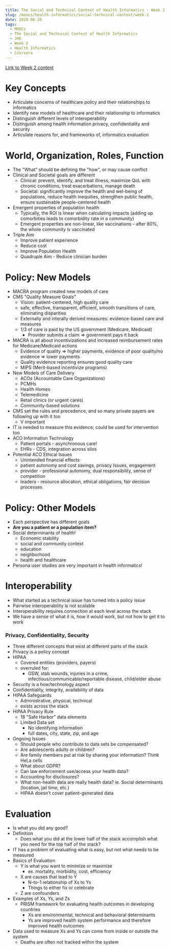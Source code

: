 ```yaml
---
title: The Social and Technical Context of Health Informatics - Week 2
slug: /moocs/health-informatics/social-technical-context/week-2
date: 2020-06-20
tags:
  - MOOCs
  - The Social and Technical Context of Health Informatics
  - JHU
  - Week 2
  - Health Informatics
  - Coursera
---
```

[Link to Week 2 content](https://www.coursera.org/learn/the-socio-technical-health-informatics-context/home/week/2)
# Key Concepts
* Articulate concerns of healthcare policy and their relationships to informatics
* Identify new models of healthcare and their relationship to informatics
* Distinguish different levels of interoperability
* Distinguish among health information privacy, confidentiality and security
* Articulate reasons for, and frameworks of, informatics evaluation
# World, Organization, Roles, Function
* The "What" should be defining the "how", or may cause conflict
* Clinical and Societal goals are different
  * Clinical: prevent, identify, and treat illness; maximize QoL with chronic conditions, treat exacerbations, manage death
  * Societal: significantly improve the health and wel-being of populations, reduce health inequities, strengthen public health, ensure sustainable people-centered health
* Emergent properties of population health
  * Typically, the ROI is linear when calculating impacts (adding up comorbities leads to comorbidity rate in a community)
  * Emergent properties are non-linear, like vaccinations - after 80%, the whole community is vaccinated
* Triple Aim
  * Improve patient experience
  * Reduce cost
  * Improve Population Health
  * Quadruple Aim - Reduce clinician burden
# Policy: New Models
* MACRA program created new models of care
* CMS "Quality Measure Goals"
  * Vision: patient-centered, high quality care
  * safe, effective, transparent, efficient, smooth transitions of care, eliminating disparities
  * Externally and interally derived measures: evidence-based care and measures
  * 1/3 of care is paid by the US government (Medicare, Medicaid)
    * Provider submits a claim => government pays it back
* MACRA is all about incentivizations and increased reimbursement rates for Medicare/Medicaid actions 
  * Evidence of quality => higher payments, evidence of poor quality/no evidence => lower payments
  * Quality evidence reporting ensures good quality care
  * MIPS (Merit-based incentivize programs)
* New Models of Care Delivery
  * ACOs (Accountable Care Organizations)
  * PCMHs
  * Health Homes
  * Telemedicine
  * Retail clinics (or urgent cares)
  * Community-based solutions
* CMS set the rules and precedence, and so many private payers are following up with it too
  * V important
* IT is needed to measure this evidence; could be used for intervention too
* ACO Information Technology
  * Patient portals - asynchronous care!
  * EHRs - CDS, integration across silos
* Potential ACO Ethical Issues
  * Unintended financial effects
  * patient autonomy and cost savings, privacy Issues, engagement
  * provider - professional autonomy, dual responsibility, sense of competition
  * leaders - resource allocation, ethical obligations, fair decision processes
# Policy: Other Models
* Each perspective has different goals
* **Are you a patient or a population item?**
* Social determinants of health!
  * Economic stability
  * social and community context
  * education
  * neighborhood
  * health and healthcare
* Persona user studies are very important in health informatics!
# Interoperability
* What started as a technical issue has turned into a policy issue
* Pairwise interoperability is not scalable
* Interoperability requires connection at each level across the stack
* We have a sense of what it is, how it would work, but not how to get it to work
### Privacy, Confidentiality, Security
* Three different concepts that exist at different parts of the stack
* Privacy is a policy concept
* HIPAA
  * Covered entities (providers, payers)
  * overruled for:
    * GSW, stab wounds, injuries in a crime, infectious/communicable/reportable disease, child/elder abuse
* Security is a how/technology aspect
* Confidentiality, integrity, availability of data
* HIPAA Safeguards
  * Administrative, physical, technical
  * exists across the stack
* HIPAA Privacy Rule
  * 18 "Safe Harbor" data elements
  * Limited Data set
    * No identifying information
    * full dates, city, state, zip, and age
* Ongoing Issues
  * Should people who contribute to data sets be compensated?
  * Are adolescents adults or children?
  * Are family members put at risk by sharing your information? Think HeLa cells
  * What about GDPR?
  * Can law enforcement use/access your health data?
  * Accounting for disclosures?
  * What non-health data are really health data? ie. Social determinants (location, jail time, etc.)
  * HIPAA doesn't cover patient-generated data
# Evaluation
* Is what you did any good?
* Definition
  * Does what you did at the lower half of the stack accomplish what you need for the top half of the stack?
* IT has a problem of evaluating what is easy, but not what needs to be measured
* Basics of Evaluation
  * Y is what you want to minimize or maximize
    * ex. mortality, morbidity, cost, efficiency
  * X are causes that lead to Y
    * N-to-1 relationship of Xs to Ys
    * Things to either fix or celebrate
  * Z are confounders
* Examples of Xs, Ys, and Zs
  * PRISM framework for evaluating health outcomes in developing countries
    * Xs are environmental, technical and behavioral determinants
    * Ys are improved health system performance and therefore improved health outcomes
* Data used to measure Xs and Ys can come from inside or outside the system
  * Deaths are often not tracked within the system